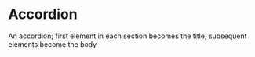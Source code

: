 
<Meta of={IndexStories} />

# Accordion

An accordion; first element in each section becomes the title, subsequent elements become the body

<Canvas>
  <Story of={IndexStories.Example} />
</Canvas>
